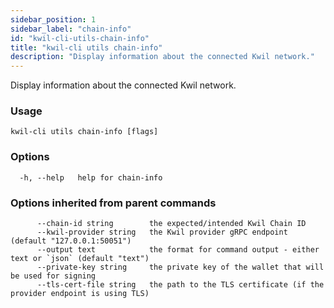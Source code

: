 ```yaml
---
sidebar_position: 1
sidebar_label: "chain-info"
id: "kwil-cli-utils-chain-info"
title: "kwil-cli utils chain-info"
description: "Display information about the connected Kwil network."
---
```


Display information about the connected Kwil network.

### Usage

```
kwil-cli utils chain-info [flags]
```

### Options

```
  -h, --help   help for chain-info
```

### Options inherited from parent commands

```
      --chain-id string        the expected/intended Kwil Chain ID
      --kwil-provider string   the Kwil provider gRPC endpoint (default "127.0.0.1:50051")
      --output text            the format for command output - either text or `json` (default "text")
      --private-key string     the private key of the wallet that will be used for signing
      --tls-cert-file string   the path to the TLS certificate (if the provider endpoint is using TLS)
```

